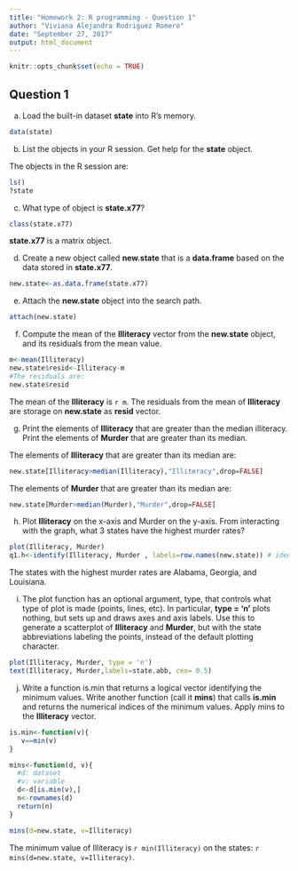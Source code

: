 ```yaml
---
title: "Homework 2: R programming - Question 1"
author: "Viviana Alejandra Rodriguez Romero"
date: "September 27, 2017"
output: html_document
---
```


```r
knitr::opts_chunk$set(echo = TRUE)
```

## Question 1

a) Load the built-in dataset **state** into R's memory.

```r
data(state)
```

b) List the objects in your R session. Get help for the **state** object.

The objects in the R session are:    

```r
ls()
?state
```

c) What type of object is **state.x77**?

```r
class(state.x77)
```    

**state.x77** is a matrix object.     

d) Create a new object called **new.state** that is a **data.frame** based on the data stored in **state.x77**.   

```r
new.state<-as.data.frame(state.x77)
```   

e) Attach the **new.state** object into the search path.    

```r
attach(new.state)
```

f) Compute the mean of the **Illiteracy** vector from the **new.state** object, and its residuals from the mean value.

```r
m<-mean(Illiteracy)
new.state$resid<-Illiteracy-m
#The residuals are:
new.state$resid
```

The mean of the **Illiteracy** is `r m`.  The residuals from the mean of **Illiteracy** are storage on **new.state** as **resid** vector.    

g) Print the elements of **Illiteracy** that are greater than the median illiteracy. Print the elements of **Murder** that are greater than its median.     

The elements of **Illiteracy** that are greater than its median are:    

```r
new.state[Illiteracy>median(Illiteracy),"Illiteracy",drop=FALSE]
```    

The elements of **Murder** that are greater than its median are:    

```r
new.state[Murder>median(Murder),"Murder",drop=FALSE]
```   

h) Plot **Illiteracy** on the x-axis and Murder on the y-axis. From interacting with the graph, what 3 states have the highest murder rates?

```r
plot(Illiteracy, Murder)
q1.h<-identify(Illiteracy, Murder , labels=row.names(new.state)) # identify points 
```     

The states with the highest murder rates are Alabama, Georgia, and Louisiana.    


i) The plot function has an optional argument, type, that controls what type of plot is made (points, lines, etc). In particular, **type = 'n'** plots nothing, but sets up and draws axes and axis labels. Use this to generate a scatterplot of **Illiteracy** and **Murder**, but with the state abbreviations labeling the points, instead of the default plotting character.

```r
plot(Illiteracy, Murder, type = 'n')
text(Illiteracy, Murder,labels=state.abb, cex= 0.5)
```  

j) Write a function is.min that returns a logical vector identifying the minimum values. Write another function (call it **mins**) that calls **is.min** and returns the numerical indices of the minimum values. Apply mins to the **Illiteracy** vector.

```r
is.min<-function(v){
   v==min(v)  
}

mins<-function(d, v){
  #d: dataset
  #v: variable
  d<-d[is.min(v),]
  n<-rownames(d)
  return(n)
}

mins(d=new.state, v=Illiteracy)
```     

The minimum value of Illiteracy is `r min(Illiteracy)` on the states: `r mins(d=new.state, v=Illiteracy)`.      

